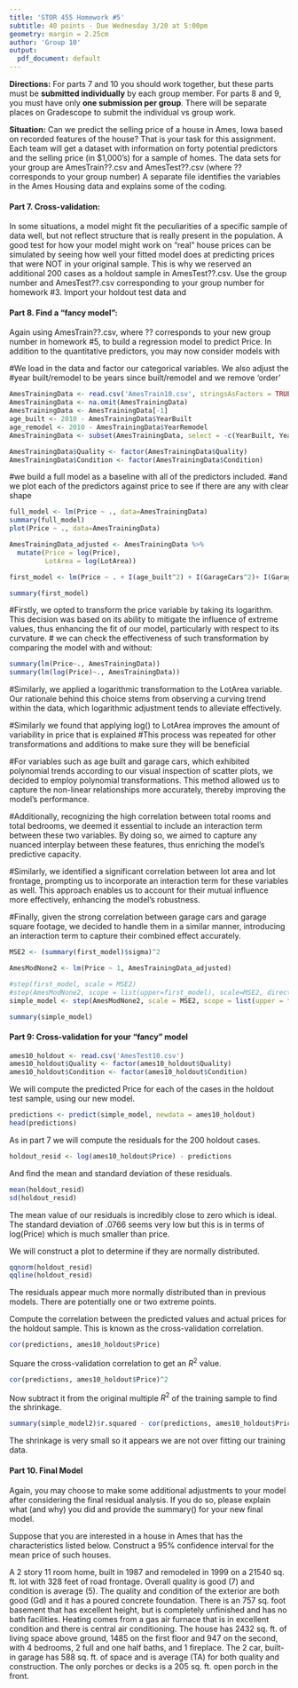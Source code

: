 ```yaml
---
title: 'STOR 455 Homework #5'
subtitle: 40 points - Due Wednesday 3/20 at 5:00pm
geometry: margin = 2.25cm
author: 'Group 10'
output:
  pdf_document: default
---
```


__Directions:__ For parts 7 and 10 you should work together, but these parts must be __submitted individually__ by each group member. For parts 8 and 9, you must have only __one submission per group__. There will be separate places on Gradescope to submit the individual vs group work. 

__Situation:__ Can we predict the selling price of a house in Ames, Iowa based on recorded features of the house? That is your task for this assignment. Each team will get a dataset with information on forty potential predictors and the selling price (in $1,000’s) for a sample of homes. The data sets for your group are AmesTrain??.csv and AmesTest??.csv (where ?? corresponds to your group number) A separate file identifies the variables in the Ames Housing data and explains some of the coding.

#### Part 7. Cross-validation: ####
In some situations, a model might fit the peculiarities of a specific sample of data well, but not reflect structure that is really present in the population. A good test for how your model might work on "real" house prices can be simulated by seeing how well your fitted model does at predicting prices that were NOT in your original sample. This is why we reserved an additional 200 cases as a holdout sample in AmesTest??.csv. Use the group number and AmesTest??.csv corresponding to your group number for homework #3. Import your holdout test data and 

#### Part 8. Find a “fancy model”:

Again using AmesTrain??.csv, where ?? corresponds to your new group
number in homework #5, to build a regression model to predict Price. In
addition to the quantitative predictors, you may now consider models
with

#We load in the data and factor our categorical variables. We also
adjust the #year built/remodel to be years since built/remodel and we
remove 'order'

```r
AmesTrainingData <- read.csv('AmesTrain10.csv', stringsAsFactors = TRUE)
AmesTrainingData <- na.omit(AmesTrainingData)
AmesTrainingData <- AmesTrainingData[-1] 
age_built <- 2010 - AmesTrainingData$YearBuilt
age_remodel <- 2010 - AmesTrainingData$YearRemodel
AmesTrainingData <- subset(AmesTrainingData, select = -c(YearBuilt, YearRemodel))

AmesTrainingData$Quality <- factor(AmesTrainingData$Quality)
AmesTrainingData$Condition <- factor(AmesTrainingData$Condition)
```

#we build a full model as a baseline with all of the predictors included. 
#and we plot each of the predictors against price to see if there are any with clear shape

```r
full_model <- lm(Price ~ ., data=AmesTrainingData)
summary(full_model)
plot(Price ~ ., data=AmesTrainingData)
```


```r
AmesTrainingData_adjusted <- AmesTrainingData %>%
  mutate(Price = log(Price),
         LotArea = log(LotArea))

first_model <- lm(Price ~ . + I(age_built^2) + I(GarageCars^2)+ I(GarageSF^2)+ TotalRooms * Bedroom + LotArea * LotFrontage + GarageSF * GarageCars, data = AmesTrainingData_adjusted)

summary(first_model)
```

#Firstly, we opted to transform the price variable by taking its logarithm. This decision was based on its ability to mitigate the influence of extreme values, thus enhancing the fit of our model, particularly with respect to its curvature.
# we can check the effectiveness of such transformation by comparing the model with and without:

```r
summary(lm(Price~., AmesTrainingData))
summary(lm(log(Price)~., AmesTrainingData))
```

#Similarly, we applied a logarithmic transformation to the LotArea variable. Our rationale behind this choice stems from observing a curving trend within the data, which logarithmic adjustment tends to alleviate effectively. 

#Similarly we found that applying log() to LotArea improves the amount of variability in price that is explained #This process was repeated for other transformations and additions to make sure they will be beneficial

#For variables such as age built and garage cars, which exhibited polynomial trends according to our visual inspection of scatter plots, we decided to employ polynomial transformations. This method allowed us to capture the non-linear relationships more accurately, thereby improving the model's performance.

#Additionally, recognizing the high correlation between total rooms and total bedrooms, we deemed it essential to include an interaction term between these two variables. By doing so, we aimed to capture any nuanced interplay between these features, thus enriching the model's predictive capacity.

#Similarly, we identified a significant correlation between lot area and lot frontage, prompting us to incorporate an interaction term for these variables as well. This approach enables us to account for their mutual influence more effectively, enhancing the model's robustness.

#Finally, given the strong correlation between garage cars and garage square footage, we decided to handle them in a similar manner, introducing an interaction term to capture their combined effect accurately.

```r
MSE2 <- (summary(first_model)$sigma)^2

AmesModNone2 <- lm(Price ~ 1, AmesTrainingData_adjusted)

#step(first_model, scale = MSE2)
#step(AmesModNone2, scope = list(upper=first_model), scale=MSE2, direction='forward')
simple_model <- step(AmesModNone2, scale = MSE2, scope = list(upper = first_model), trace = FALSE)

summary(simple_model)

```

#### Part 9: Cross-validation for your “fancy” model

```r
ames10_holdout <- read.csv('AmesTest10.csv')
ames10_holdout$Quality <- factor(ames10_holdout$Quality)
ames10_holdout$Condition <- factor(ames10_holdout$Condition)
```

We will compute the predicted Price for each of the cases in the holdout
test sample, using our new model.

```r
predictions <- predict(simple_model, newdata = ames10_holdout)
head(predictions)
```

As in part 7 we will compute the residuals for the 200 holdout cases.

```r
holdout_resid <- log(ames10_holdout$Price) - predictions
```

And find the mean and standard deviation of these residuals.

```r
mean(holdout_resid)
sd(holdout_resid)
```

The mean value of our residuals is incredibly close to zero which is
ideal. The standard deviation of .0766 seems very low but this is in
terms of log(Price) which is much smaller than price.

We will construct a plot to determine if they are normally distributed.

```r
qqnorm(holdout_resid)
qqline(holdout_resid)
```

The residuals appear much more normally distributed than in previous
models. There are potentially one or two extreme points.

Compute the correlation between the predicted values and actual prices
for the holdout sample. This is known as the cross-validation
correlation.

```r
cor(predictions, ames10_holdout$Price)
```

Square the cross-validation correlation to get an $R^{2}$ value.

```r
cor(predictions, ames10_holdout$Price)^2
```

Now subtract it from the original multiple $R^{2}$ of the training
sample to find the shrinkage.

```r
summary(simple_model2)$r.squared - cor(predictions, ames10_holdout$Price)^2
```

The shrinkage is very small so it appears we are not over fitting our
training data.

#### Part 10. Final Model ####  

Again, you may choose to make some additional adjustments to your model after considering the final residual analysis. If you do so, please explain what (and why) you did and provide the summary() for your new final model.
    
Suppose that you are interested in a house in Ames that has the characteristics listed below. Construct a 95% confidence interval for the mean price of such houses.

A 2 story 11 room home, built in 1987 and remodeled in 1999 on a 21540 sq. ft. lot with 328 feet of road frontage. Overall quality is good (7) and condition is average (5). The quality and condition of the exterior are both good (Gd) and it has a poured concrete foundation. There is an 757 sq. foot basement that has excellent height, but is completely unfinished and has no bath facilities. Heating comes from a gas air furnace that is in excellent condition and there is central air conditioning. The house has 2432 sq. ft. of living space above ground, 1485 on the first floor and 947 on the second, with 4 bedrooms, 2 full and one half baths, and 1 fireplace. The 2 car, built-in garage has 588 sq. ft. of space and is average (TA) for both quality and construction. The only porches or decks is a 205 sq. ft. open porch in the front. 
